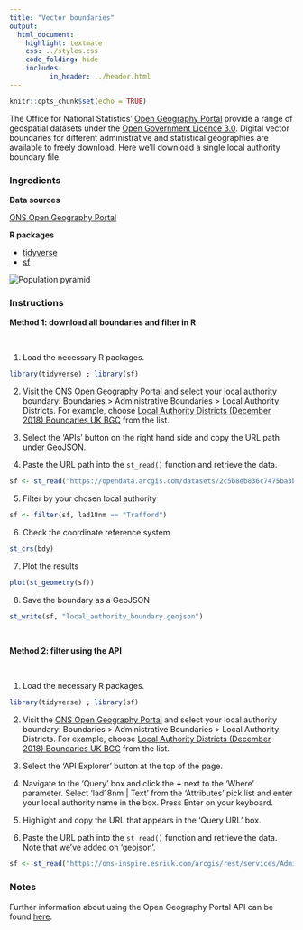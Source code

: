 ```yaml
---
title: "Vector boundaries"
output:
  html_document:
    highlight: textmate
    css: ../styles.css
    code_folding: hide
    includes:
          in_header: ../header.html
---
```


```r
knitr::opts_chunk$set(echo = TRUE)
```

The Office for National Statistics' <a href="http://geoportal.statistics.gov.uk/" target="_blank">Open Geography Portal</a> provide a range of geospatial datasets under the <a href="https://www.nationalarchives.gov.uk/doc/open-government-licence/version/3" target="_blank">Open Government Licence 3.0</a>. Digital vector boundaries for different administrative and statistical geographies are  available to freely download. Here we'll download a single local authority boundary file.

<h3>Ingredients</h3>  
<div class = "row">
<div class = "col-md-4">
<strong>Data sources</strong>
<p><a href="https://geoportal.statistics.gov.uk/" target="_blank">ONS Open Geography Portal</a></p>
</div>

<div class = "col-md-4">
<strong>R packages</strong>
<ul>
<li><a href="https://cran.r-project.org/web/packages/tidyverse/index.html" target="_blank">tidyverse</a></li>
<li><a href="https://cran.r-project.org/web/packages/sf/index.html" target="_blank">sf</a></li>
</ul>
</div>
  
<div class = "col-md-4 screenshot">
<img src="img/vector_boundaries.png" alt="Population pyramid">
</div>
</div>

### Instructions

<div class = "titlebar"><b>Method 1: download all boundaries and filter in R</b></div>
<br />

1. Load the necessary R packages.
```r
library(tidyverse) ; library(sf)
```

2. Visit the <a href="https://geoportal.statistics.gov.uk/" target="_blank">ONS Open Geography Portal</a> and select your local authority boundary: Boundaries > Administrative Boundaries > Local Authority Districts. For example, choose <a href="https://geoportal.statistics.gov.uk/datasets/local-authority-districts-december-2018-boundaries-uk-bgc" target="_blank">Local Authority Districts (December 2018) Boundaries UK BGC</a> from the list.

3. Select the 'APIs' button on the right hand side and copy the URL path under GeoJSON.

4.  Paste the URL path into the `st_read()` function and retrieve the data.

```r
sf <- st_read("https://opendata.arcgis.com/datasets/2c5b8eb836c7475ba3b305106ac9dfc3_0.geojson")
```

5. Filter by your chosen local authority
```r
sf <- filter(sf, lad18nm == "Trafford")
```

6. Check the coordinate reference system
```r
st_crs(bdy)
```

7. Plot the results
```r
plot(st_geometry(sf))
```

8. Save the boundary as a GeoJSON
```r
st_write(sf, "local_authority_boundary.geojson")
```

<br />

<div class = "titlebar"><b>Method 2: filter using the API</b></div>
<br />

1. Load the necessary R packages.
```r
library(tidyverse) ; library(sf)
```

2. Visit the <a href="https://geoportal.statistics.gov.uk/" target="_blank">ONS Open Geography Portal</a> and select your local authority boundary: Boundaries > Administrative Boundaries > Local Authority Districts. For example, choose <a href="https://geoportal.statistics.gov.uk/datasets/local-authority-districts-december-2018-boundaries-uk-bgc" target="_blank">Local Authority Districts (December 2018) Boundaries UK BGC</a> from the list.

3. Select the 'API Explorer' button at the top of the page.

4. Navigate to the 'Query' box and click the **+** next to the 'Where' parameter. Select 'lad18nm | Text' from the 'Attributes' pick list and enter your local authority name in the box. Press Enter on your keyboard.

5. Highlight and copy the URL that appears in the 'Query URL' box.

6. Paste the URL path into the `st_read()` function and retrieve the data. Note that we've added on 'geojson'.

```r
sf <- st_read("https://ons-inspire.esriuk.com/arcgis/rest/services/Administrative_Boundaries/Local_Authority_Districts_December_2018_Boundaries_UK_BGC/MapServer/0/query?where=lad18nm%20=%20%27Trafford%27&outFields=lad18cd,lad18nm,long,lat&outSR=4326&f=geojson")
```

### Notes
Further information about using the Open Geography Portal API can be found <a href="https://medium.com/@traffordDataLab/pushing-the-boundaries-with-the-open-geography-portal-api-4d70637bddc3" target="_blank">here</a>.
<br />